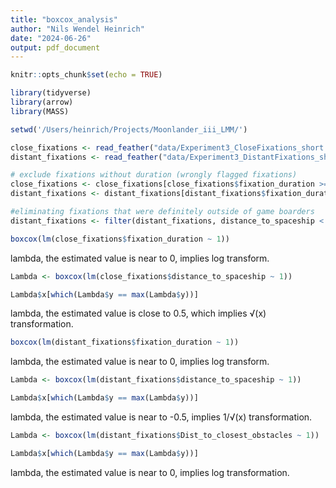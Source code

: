 ```yaml
---
title: "boxcox_analysis"
author: "Nils Wendel Heinrich"
date: "2024-06-26"
output: pdf_document
---
```


```r
knitr::opts_chunk$set(echo = TRUE)
```

```r
library(tidyverse)
library(arrow)
library(MASS)

```

```r

setwd('/Users/heinrich/Projects/Moonlander_iii_LMM/')

close_fixations <- read_feather("data/Experiment3_CloseFixations_short.arrow")
distant_fixations <- read_feather("data/Experiment3_DistantFixations_short.arrow")

# exclude fixations without duration (wrongly flagged fixations)
close_fixations <- close_fixations[close_fixations$fixation_duration >= 0.0125, ]
distant_fixations <- distant_fixations[distant_fixations$fixation_duration >= 0.0125, ]

#eliminating fixations that were definitely outside of game boarders
distant_fixations <- filter(distant_fixations, distance_to_spaceship < 16.63762484977781)

```

```r

boxcox(lm(close_fixations$fixation_duration ~ 1))

```
lambda, the estimated value is near to 0, implies log transform.

```r

Lambda <- boxcox(lm(close_fixations$distance_to_spaceship ~ 1))

Lambda$x[which(Lambda$y == max(Lambda$y))]

```
lambda, the estimated value is close to 0.5, which implies √(x) transformation.

```r

boxcox(lm(distant_fixations$fixation_duration ~ 1))

```
lambda, the estimated value is near to 0, implies log transform.

```r

Lambda <- boxcox(lm(distant_fixations$distance_to_spaceship ~ 1))

Lambda$x[which(Lambda$y == max(Lambda$y))]

```
lambda, the estimated value is near to -0.5, implies 1/√(x) transformation.

```r

Lambda <- boxcox(lm(distant_fixations$Dist_to_closest_obstacles ~ 1))

Lambda$x[which(Lambda$y == max(Lambda$y))]

```
lambda, the estimated value is near to 0, implies log transformation.
